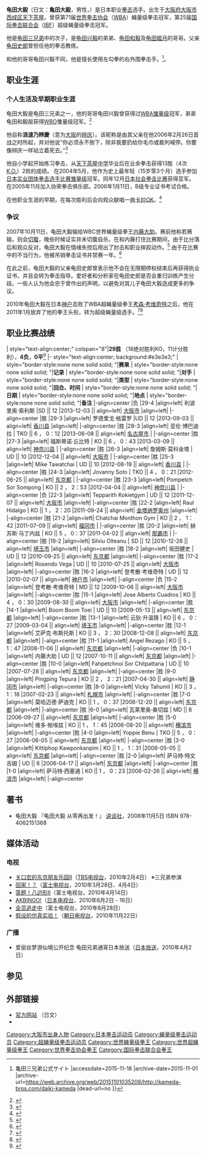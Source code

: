 '''龟田大毅'''（日文：'''亀田大毅'''，男性，{{bd|1989年|1月6日|||Kameda Daiki}}）是日本职业[[拳击|拳击]]选手。出生于[[大阪府|大阪府]][[大阪市|大阪市]][[西成区|西成区]][[天下茶屋|天下茶屋]]。曾获第71届[[世界拳击协会|世界拳击协会]]（[[WBA|WBA]]）蝇量级拳击冠军，第25届[[国际拳击联合会|国际拳击联合会]]（[[IBF|IBF]]）超级蝇量级拳击冠军。

他是[[龟田三兄弟|龟田三兄弟]]中的次子，是[[龟田兴毅|龟田兴毅]]的弟弟、[[龟田和毅|龟田和毅]]及[[龟田姬月|龟田姬月]]的哥哥。父亲[[龟田史郎|龟田史郎]]曾担任他的拳击教练。

和他的哥哥龟田兴毅不同，他是擅长使用左勾拳的右外围拳击手。<ref>{{Cite web |url=http://kameda-bros.com/daiki-kameda/ |title=亀田大毅{{!}}亀田三兄弟公式サイト |accessdate=2015-11-18 |archive-date=2015-11-01 |archive-url=https://web.archive.org/web/20151101035208/http://kameda-bros.com/daiki-kameda |dead-url=no }}</ref>。

==职业生涯==

===个人生活及早期职业生涯===
龟田大毅是龟田三兄弟之一，他的哥哥龟田兴毅曾获得过[[世界拳击协会|WBA]][[雏量级|雏量级]]冠军，弟弟龟田和毅层获得[[世界拳击组织|WBO]]雏量级冠军。<ref>{{cite journal | title = Tomoki Kameda youngest brother in a talented Boxing family | journal = Boxing Scene | date = 2010-04-16 | first = Jhonny | last = Gonzalez| id = | url = http://www.boxingscene.com/?m=show&id=26961 | accessdate = 2010-07-13}}</ref>

他自称'''浪速乃辨慶'''（意为[[大阪市|大阪]]的[[武藏坊辨慶|辨庆]]）。该昵称是由其父亲在他2006年2月26日首战之时所起，并对他说“你必须永不倒下，除非我要扔给你毛巾或裁判喊停。你要像辨庆一样站立着死去。”<ref>{{cite news|script-title=ja:ニッカン★バトル 亀田特集|url=http://backup.nipc.jp/21/bw/i/kameda_daiki_profile.html|publisher=[[Nikkan_Sports|Nikkan Sports]]|date=2010–13|accessdate=2013-11-22|language=ja|deadurl=yes|archiveurl=https://web.archive.org/web/20131203011507/http://backup.nipc.jp/21/bw/i/kameda_daiki_profile.html|archivedate=2013-12-03}}</ref>

他自小学起开始练习拳击，从[[大阪市立天下茶屋中学校|天下茶屋中学]]毕业后在业余拳击获得13胜（4次[[击倒|K.O.]]）2败的成绩。
在2004年5月，他作为史上最年轻（15岁零3个月）选手参加[[日本实业团体拳击选手比赛|日本实业团体拳击选手比赛]][[雏量级|雏量级]]冠军。同年12月[[日本社会拳击比赛|日本社会拳击比赛]]获得亚军。在2005年11月加入协荣拳击俱乐部。2006年1月11日，B级专业证书考试合格。

在他职业生涯的早期，在每次胜利后会向观众献唱一曲[[卡拉OK|卡拉OK]]。<ref>{{cite web | title=KAMEDA STOPS BENUE IN 5 | url=http://www.ring-japan.com/ori06/ori060605.htm | publisher=Ring Japan | date=2006-06-05 | accessdate=2007-10-11 | archiveurl=https://web.archive.org/web/20070808152549/http://www.ring-japan.com/ori06/ori060605.htm | archivedate=2007-08-08 | deadurl=yes }}</ref>

===争议===
2007年10月11日，龟田大毅输给WBC世界蝇量级拳王[[内藤大助|内藤大助]]。赛前他称若赛输，则会[[切腹|切腹]]，晚些时候证实并未切腹自杀。在和内藤打住比赛期间，由于比分落后和观众反对，龟田大毅在情绪失控后用出了肘击和职业摔跤动作。<ref>{{Cite web |url=http://www.iht.com/articles/2007/10/15/sports/15box.php |title=BOXING: Daiki Kameda banned for year over violence |accessdate=2015-11-18 |archive-date=2008-08-04 |archive-url=https://web.archive.org/web/20080804040026/http://www.iht.com/articles/2007/10/15/sports/15box.php |dead-url=no }}</ref>
由于在比赛中的不当行为，他被吊销拳击证书并禁赛一年。<ref>{{cite news | title=ja:亀田父に無期限、大毅１年間の停止処分 | url=http://www.nikkansports.com/battle/kameda/f-bt-tp1-20071015-270299.html | publisher=Nikkan Sports | date=2007-10-15 | accessdate=2007-10-15 | language=ja | archiveurl=https://web.archive.org/web/20071017021220/http://www.nikkansports.com/battle/kameda/f-bt-tp1-20071015-270299.html | archivedate=2007-10-17 | deadurl=yes }}</ref>

在此之前，龟田大毅的父亲龟田史郎曾表示他不会在无限期停权结束后再获得执业证书，并且会转为拳击指导。爱好者和分析家在龟田史郎是否会重归训练产生分歧。一些人认为他会忠于曾作出的声明，以避免对其儿子龟田大毅造成更多的争议。

2010年龟田大毅在日本[[神户|神户]]击败了WBA超蝇量级拳王[[考森·考维奇特|考森·考维奇特]]之后，他在2011年1月放弃了他的拳王头衔，转为超级蝇量级选手。<ref>{{cite journal | url=http://www.boxingscene.com/?m=show&id=34394 | title=Daiki Kameda Officially Vacates Title, Eyes New Weight | first=Hilmar | last=Rojas | date=2011-01-04 | accessdate=2011-01-16}}</ref><ref>{{cite journal | url=http://www.fightnews.com/Boxing/d-kameda-relinguishes-his-belt-71909 | title=D Kameda relinquishes his belt | date=2011-01-09 | accessdate=2011-01-16 | first=Joe | last=Koizumi | deadurl=yes | archiveurl=https://web.archive.org/web/20110113181121/http://www.fightnews.com/Boxing/d-kameda-relinguishes-his-belt-71909 | archivedate=2011-01-13 | journal= }}</ref>

== 职业比赛战绩 ==
{{S-start}}
| style="text-align:center;" colspan="8"|'''29胜''' （18绝对胜利KO，11计分胜利），'''4负'''，'''0平'''<ref>{{Boxrec|345340}}</ref>
|-  style="text-align:center; background:#e3e3e3;"
|  style="border-style:none none solid solid; "|'''赛果'''
|  style="border-style:none none solid solid; "|'''记录'''
|  style="border-style:none none solid solid; "|'''对手'''
|  style="border-style:none none solid solid; "|'''类型'''
|  style="border-style:none none solid solid; "|'''回合、时间'''
|  style="border-style:none none solid solid; "|'''日期'''
|  style="border-style:none none solid solid; "|'''地点'''
|  style="border-style:none none solid solid; "|'''备注'''
|-align=center
|{{no2}}负
|29-4
|align=left|{{flagicon|VEN}} 利波里奥·索利斯
|SD || 12
|2013-12-03 || align=left|{{flagicon|JPN}} [[大阪市|大阪市]]
|align=left|{{small|卫冕IBF超级蝇量级拳王<br>争夺WBA空缺超级蝇量级拳王之战<br/>索利斯由于体重超出限制，WBA拳王授予龟田大毅}}
|-align=center
|{{yes2}}胜
|29-3
|align=left|{{flagicon|MEX}} 罗德里戈·格雷罗
|UD || 12 
|2013-09-03 || align=left|{{flagicon|JPN}} [[香川县|香川县]]
|align=left|{{small|获得IBF超级蝇量级拳王}}
|-align=center
|{{yes2}}胜
|28-3
|align=left|{{flagicon|MEX}} 亚伦·博巴迪拉
| TKO || 6 {{small|(10)}}， 0：12
|2013-06-08 || align=left|{{flagicon|JPN}} [[名古屋市|名古屋市]]
|
|-align=center
|{{yes2}}胜
|27-3
|align=left|{{flagicon|MEX}} 福斯蒂诺·丘比特
| KO || 6 {{small|(10)}}， 0：43
|2013-03-09 || align=left|{{flagicon|JPN}} [[神奈川县|神奈川县]]
|
|-align=center
|{{yes2}}胜
|26-3
|align=left|{{flagicon|IND}} 詹姆斯·莫科金塔
| UD || 10 
|2012-12-04 || align=left|{{flagicon|JPN}} [[大阪市|大阪市]]
|
|-align=center
|{{yes2}}胜
|25-3
|align=left|{{flagicon|THA}} Mike Tawatchai
| UD || 10 
|2012-08-19 || align=left|{{flagicon|JPN}} [[香川县|香川县]]
|
|-align=center
|{{yes2}}胜
|24-3
|align=left|{{flagicon|MEX}} Jovanny Soto
| TKO || 4 {{small|(10)}}， 0：21
|2012-06-25 || align=left|{{flagicon|JPN}} [[东京都|东京都]]
|
|-align=center
|{{yes2}}胜
|23-3
|align=left|{{flagicon|THA}} Pompetch Sor Sompong
| KO || 2 {{small|(10)}}， 2：53
|2012-04-04 || align=left|{{flagicon|JPN}} [[神奈川县|神奈川县]]
|
|-align=center
|{{no2}}负
|22-3
|align=left|{{flagicon|THA}} Tepparith Kokietgym
| UD || 12
|2011-12-07 || align=left|{{flagicon|JPN}} [[大阪市|大阪市]]
|align=left|{{small|争夺WBA超级蝇量级拳王之战}}
|-align=center
|{{yes2}}胜
|22-2
|align=left|{{flagicon|MEX}} Raul Hidalgo
| KO || 1 {{small|(12)}}， 2：20
|2011-09-24 || align=left|{{flagicon|MEX}} [[金塔纳罗奥州|金塔纳罗奥州]]
|align=left|{{small|夺得WBA世界超级蝇量级拳王（原空缺）}}
|-align=center
|{{yes2}}胜
|21-2
|align=left|{{flagicon|THA}} Chatchai Monthon Gym
| KO || 2 {{small|(10)}}， 1：42
|2011-07-09 || align=left|{{flagicon|JPN}} [[福冈市|福冈市]]
|
|-align=center
|{{yes2}}胜
|20-2
|align=left|{{flagicon|MEX}} 赫苏斯·马丁内兹
| KO || 5 {{small|(10)}}， 0：37
|2011-04-02 || align=left|{{flagicon|JPN}} [[那霸市|那霸市]]
|
|-align=center
|{{yes2}}胜
|19-2
|align=left|{{flagicon|ROM}} Silviu Olteanu
| SD || 12 
|2010-12-26 || align=left|{{flagicon|JPN}} [[埼玉市|埼玉市]]
|align=left|{{small|卫冕WBA蝇量级拳王}}
|-align=center
|{{yes2}}胜
|18-2
|align=left|{{flagicon|JPN}} 坂田健史
| UD || 12 
|2010-09-25 || align=left|{{flagicon|JPN}} [[东京都|东京都]]
|align=left|{{small|卫冕WBA蝇量级拳王}}
|-align=center
|{{yes2}}胜
|17-2
|align=left|{{flagicon|MEX}} Rosendo Vega
| UD || 10 
|2010-07-25 || align=left|{{flagicon|JPN}} [[大阪市|大阪市]]
|align=left|
|-align=center
|{{yes2}}胜
|16-2
|align=left|{{flagicon|THA}} 登考散·考维奇特
| UD || 12 
|2010-02-07 || align=left|{{flagicon|JPN}} [[神户市|神户市]]
|align=left|{{small|夺得WBA蝇量级拳王。}}
|-align=center
|{{no2}}负
|15-2
|align=left|{{flagicon|THA}} 登考散·考维奇特
| MD || 12 
|2009-10-06 || align=left|{{flagicon|JPN}} [[大阪市|大阪市]]
|align=left|{{small|争夺[[世界拳击协会|WBA]]蝇量级拳王之战}}
|-align=center
|{{yes2}}胜
|15-1
|align=left|{{flagicon|MEX}} Jose Alberto Cuadros
| KO || 4 {{small|(10)}}， 0：30
|2009-08-30 || align=left|{{flagicon|JPN}} [[大阪市|大阪市]]
|align=left|
|-align=center
|{{yes2}}胜
|14-1
|align=left|{{flagicon|PHI}} Boom Boom Toei
| UD || 10 
|2009-05-13 || align=left|{{flagicon|JPN}} [[东京都|东京都]]
|align=left|
|-align=center
|{{yes2}}胜
|13-1
|align=left|{{flagicon|THA}} 云狄·升温猜
| KO || 6 {{small|(10)}}， 0：27
|2009-03-04 || align=left|{{flagicon|JPN}} [[埼玉市|埼玉市]]
|align=left|
|-align=center
|{{yes2}}胜
|12-1
|align=left|{{flagicon|MEX}} 艾萨克·布斯托斯
| KO || 3 {{small|(10)}}， 2：30
|2008-12-08 || align=left|{{flagicon|JPN}} [[东京都|东京都]]
|align=left|
|-align=center
|{{yes2}}胜
|11-1
|align=left|{{flagicon|MEX}} Angel Rezago
| KO || 5 {{small|(10)}}， 1：47
|2008-11-06 || align=left|{{flagicon|JPN}} [[东京都|东京都]]
|align=left|
|-align=center
|{{no2}}负
|10-1
|align=left|{{flagicon|JPN}} 内藤大助
| UD || 12 
|2007-10-11 || align=left|{{flagicon|JPN}} [[东京都|东京都]]
|align=left|{{small|争夺[[世界拳击理事会|WBC]]蝇量级拳王之战}}
|-align=center
|{{yes2}}胜
|10-0
|align=left|{{flagicon|THA}} Fahpetchnoi Sor Chitpattana
| UD || 10 
|2007-07-28 || align=left|{{flagicon|JPN}} [[东京都|东京都]]
|align=left|
|-align=center
|{{yes2}}胜
|9-0
|align=left|{{flagicon|PHI}} Pingping Tepura
| KO || 2 {{small|(10)}}， 2：21
|2007-04-30 || align=left|{{flagicon|JPN}} [[静冈市|静冈市]]
|align=left|
|-align=center
|{{yes2}}胜
|8-0
|align=left|{{flagicon|INA}} Vicky Tahumil
| KO || 3 {{small|(10)}}， 1：18
|2007-02-23 || align=left|{{flagicon|JPN}} [[札幌市|札幌市]]
|align=left|
|-align=center
|{{yes2}}胜
|7-0
|align=left|{{flagicon|INA}} 莫哈迈德·萨迪克
| KO || 1 {{small|(10)}}， 0：37
|2006-12-20 || align=left|{{flagicon|JPN}} [[东京都|东京都]]
|align=left|
|-align=center
|{{yes2}}胜
|6-0
|align=left|{{flagicon|MEX}} 瓦莱里奥·桑切兹
| MD || 8 
|2006-09-27 || align=left|{{flagicon|JPN}} [[东京都|东京都]]
|align=left|
|-align=center
|{{yes2}}胜
|5-0
|align=left|{{flagicon|INA}} 维多·帕埃兹
| KO || 1 {{small|(8)}}， 1：45
|2006-08-20 || align=left|{{flagicon|JPN}} [[横滨市|横滨市]]
|align=left|
|-align=center
|{{yes2}}胜
|4-0
|align=left|{{flagicon|INA}} Yoppie Benu
| TKO || 5 {{small|(8)}}， 0：27
|2006-06-05 || align=left|{{flagicon|JPN}} [[东京都|东京都]]
|align=left|
|-align=center
|{{yes2}}胜
|3-0
|align=left|{{flagicon|THA}} Kittiphop Kawponkanpim
| KO || 1 {{small|(8)}}， 1：31
|2006-05-05 || align=left|{{flagicon|JPN}} [[东京都|东京都]]
|align=left|
|-align=center
|{{yes2}}胜
|2-0
|align=left|{{flagicon|THA}} 萨马特·特文吉姆
| UD || 6 
|2006-04-17 || align=left|{{flagicon|JPN}} [[东京都|东京都]]
|align=left|
|-align=center
|{{yes2}}胜
|1-0
|align=left|{{flagicon|THA}} 萨马特·西塞通
| KO || 1 {{small|(6)}}， 0：23
|2006-02-26 || align=left|{{flagicon|JPN}} [[横滨市|横滨市]]
|align=left|{{small|职业首战}}
|-align=center
{{s-end}}
== 著书 ==
* 龟田大毅 『龟田大毅 从零再出发！』 [[讲谈社|讲谈社]]，2008年11月5日 ISBN 978-4062151368
== 媒体活动 ==

=== 电视 ===
* [[关口宏的东京朋友乐园II|关口宏的东京朋友乐园II]]（[[TBS电视台|TBS电视台]]，2010年2月4日） ※三兄弟参演
* [[回家！？|回家！？]]（[[富士电视台|富士电视台]]，2010年3月28日、4月4日）
* [[答题！八边形II|答题！八边形II]]（富士电视台，2010年4月14日）
* [[AKBINGO!|AKBINGO!]]（[[日本电视台|日本电视台]]，2010年6月2日 - 16日）
* [[全员逃走中|全员逃走中]]（富士电视台，2010年8月28日）
* [[假设的仿真实验！|假设的仿真实验！]]（[[朝日电视台|朝日电视台]]，2010年11月22日）

=== 广播 ===
* 爱丽丝梦游仙境公开纪念 龟田兄弟通宵日本放送（[[日本放送|日本放送]]，2010年4月2日）
==参见==
{{reflist|2}}
==外部链接==
*[https://web.archive.org/web/20071015155712/http://sports.nifty.com/kameda-bros/daiki/ 官方网站] （日文）
*{{boxrec|id=345340}}

{{DEFAULTSORT:Kameda Daiki}}
[[Category:大阪市出身人物|Category:大阪市出身人物]]
[[Category:日本拳击运动员|Category:日本拳击运动员]]
[[Category:蝇量级拳击运动员|Category:蝇量级拳击运动员]]
[[Category:超蝇量级拳击运动员|Category:超蝇量级拳击运动员]]
[[Category:世界蝇量级拳王|Category:世界蝇量级拳王]]
[[Category:世界超蝇量级拳王|Category:世界超蝇量级拳王]]
[[Category:世界拳击协会拳王|Category:世界拳击协会拳王]]
[[Category:国际拳击联合会拳王|Category:国际拳击联合会拳王]]